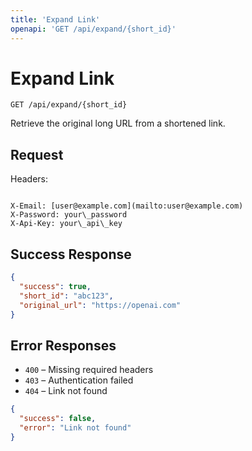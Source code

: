 ```yaml
---
title: 'Expand Link'
openapi: 'GET /api/expand/{short_id}'
---
```


# Expand Link

`GET /api/expand/{short_id}`

Retrieve the original long URL from a shortened link.

## Request

Headers:

```

X-Email: [user@example.com](mailto:user@example.com)
X-Password: your\_password
X-Api-Key: your\_api\_key

````

## Success Response

```json
{
  "success": true,
  "short_id": "abc123",
  "original_url": "https://openai.com"
}
```

## Error Responses

* `400` – Missing required headers  
* `403` – Authentication failed  
* `404` – Link not found  

```json
{
  "success": false,
  "error": "Link not found"
}
```